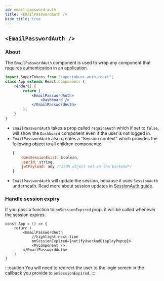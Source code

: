 ```yaml
---
id: email-password-auth
title: <EmailPasswordAuth />
hide_title: true
---
```


## `<EmailPasswordAuth />`

### About

The `EmailPasswordAuth` component is used to wrap any component that requires authentication in an application.

```jsx
import SuperTokens from "supertokens-auth-react";
class App extends React.Components {
    render() {
        return (
            <EmailPasswordAuth>
                <Dashboard />
            </EmailPasswordAuth>
        );
    }
}
```
- `EmailPasswordAuth` takes a prop called `requireAuth` which if set to `false`, will show the `Dashboard` component even if the user is not logged in.
- `EmailPasswordAuth` also creates a "Session context" which provides the following object to all children components:
   ```jsx
   {
       doesSessionExist: boolean,
       userId: string,
       jwtPayload: any /*JSON object set on the backend*/
   }
   ```
- `EmailPasswordAuth` will update the session, because it uses `SessionAuth` underneath. Read more about session updates in [SessionAuth guide](../session/session-auth).

### Handle session expiry
If you pass a function to `onSessionExpired` prop, it will be called whenever the session expires.

```tsx
const App = () => {
    return (
        <EmailPasswordAuth
            //highlight-next-line
            onSessionExpired={notifyUserAndDisplayPopup}>
            <MyComponent />
        </EmailPasswordAuth>
    )
}
```

:::caution
You will need to redirect the user to the login screen in the callback you provide to `onSessionExpired`.
:::
